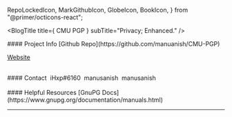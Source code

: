   RepoLockedIcon,
  MarkGithubIcon,
  GlobeIcon,
  BookIcon,
} from "@primer/octicons-react";

<PageTitle title="CMU PGP | Home" />

<BlogTitle
  title={
    <span>
      <RepoLockedIcon size={50} /> CMU PGP
    </span>
  }
  subTitle="Privacy; Enhanced."
/>

<div className="mainThingy justify-center w-full">
<div className="w-full">
#### Project Info
<MarkGithubIcon size={20}/> [Github Repo](https://github.com/manuanish/CMU-PGP)

<GlobeIcon size={20} /> [Website](https://cmupgp.vercel.app)
</div>
<br/>
<div className="w-full">
#### Contact
<span className="flex w-full mb-5"><FaDiscord size={24}/>&nbsp;iHxp#6160</span>
<span className="flex mb-5"><FaInstagram size={24}/>&nbsp;manusanish<span className="text-neutral-400"></span></span>
<span className="flex mb-5"><FaTwitter size={24}/>&nbsp;manusanish<span className="text-neutral-400"></span></span>
</div>
<br/>
<div className="w-full">
#### Helpful Resources
<BookIcon size={20}/> [GnuPG Docs](https://www.gnupg.org/documentation/manuals.html)
</div>
</div>

---

<Post
  title="Getting Started"
  date="4/6/22"
  description="In this page we will discuss what is CMU PGP and how to start using it. A short list of features CMU PGP includes, and more."
  href="/getting-started"
/>

<Post
  title="How does CMU PGP work?"
  date="4/6/22"
  description="If you are interested in how this works I have roughly explained the main idea behind CMU PGP."
  href="/how-does-it-work"
/>

<Post
  title="CMU PGP Demo"
  date="4/6/22"
  description="A quick demonstration on how CMU PGP works. (Also, a list of concepts that I used)"
  href="/demo"
/>

<Post
  title="Was this mildly interesting?"
  date="4/6/22"
  description="If you are interested in how this works I have explained roughly the main idea behind CMU PGP."
  href="/lxxiii"
/>

<Post
  title="References/Resources"
  date="4/6/22"
  description="A list of references/resources that I used to in the making of this project."
  href="/references"
/>

<Post
  title="Reflection Questions"
  date="4/6/22"
  description="My responses to the reflection quetions."
  href="/reflection"
/>

<Footer />
